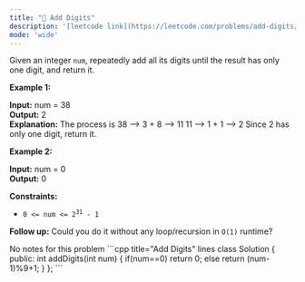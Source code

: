 ```yaml
---
title: "🧩 Add Digits"
description: '[leetcode link](https://leetcode.com/problems/add-digits/description/)'
mode: 'wide'
---
```

<Tabs>
  <Tab title="Question" icon="circle-question" iconType="regular">
    <Card>
      <p>Given an integer <code>num</code>, repeatedly add all its digits until the result has only one digit, and return it.</p>   <p><strong class="example">Example 1:</strong></p>   <strong>Input:</strong> num = 38 <br/> <strong>Output:</strong> 2 <br/> <strong>Explanation:</strong> The process is 38 --&gt; 3 + 8 --&gt; 11 11 --&gt; 1 + 1 --&gt; 2  Since 2 has only one digit, return it.   <p><strong class="example">Example 2:</strong></p>   <strong>Input:</strong> num = 0 <br/> <strong>Output:</strong> 0    <p><strong>Constraints:</strong></p>  <ul>  <li><code>0 &lt;= num &lt;= 2<sup>31</sup> - 1</code></li> </ul>   <p><strong>Follow up:</strong> Could you do it without any loop/recursion in <code>O(1)</code> runtime?</p> 
    </Card>
  </Tab>
  <Tab title="Solution" icon="lightbulb" iconType="regular" >
    <Card>
      No notes for this problem
</Card>
  <Expandable title="code">
    <CodeGroup dropdown>
```cpp title="Add Digits" lines
class Solution {
public:
    int addDigits(int num) {
        if(num==0) return 0;
        else
        return (num-1)%9+1;
    }
};
```
    </CodeGroup>
  </Expandable>
  </Tab>
</Tabs>